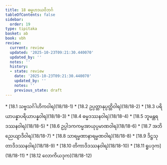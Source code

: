 ```yaml
---
title: 18 ဓမ္မဟဒယဝိဘင်္ဂ
tableOfContents: false
sidebar:
  order: 19
type: tipitaka
basket: ab
book: vbh
review:
  current: review
  updated: '2025-10-23T09:21:30.440070'
  updated_by: ''
  notes: ''
  history:
  - state: review
    date: '2025-10-23T09:21:30.440070'
    updated_by: ''
    notes: ''
    previous_state: draft
---
```



<ReviewStatus review={frontmatter.review} showDetails={true} />

<HypothesisAnnotation frontmatter={frontmatter} />

<DynamicBreadcrumb />



<TableOfContents book="vbh" section="18">
* [18.1 သဗ္ဗသင်္ဂါဟိကဝါရ](18/18-1)
* [18.2 ဥပ္ပတ္တာနုပ္ပတ္တိဝါရ](18/18-2)
* [18.3 ပရိယာပန္နာပရိယာပန္နဝါရ](18/18-3)
* [18.4 ဓမ္မဒဿနဝါရ](18/18-4)
* [18.5 ဘူမန္တရဒဿနဝါရ](18/18-5)
* [18.6 ဥပ္ပါဒကကမ္မအာယုပ္ပမာဏဝါရ](18/18-6)
* [18.7 အဘိညေယျာဒိဝါရ](18/18-7)
* [18.8 သာရမ္မဏာနာရမ္မဏဝါရ](18/18-8)
* [18.9 ဒိဋ္ဌသုတာဒိဒဿနဝါရ](18/18-9)
* [18.10 တိကာဒိဒဿနဝါရ](18/18-10)
* [18.11 ရူပဒုက](18/18-11)
* [18.12 လောကိယဒုက](18/18-12)
</TableOfContents>